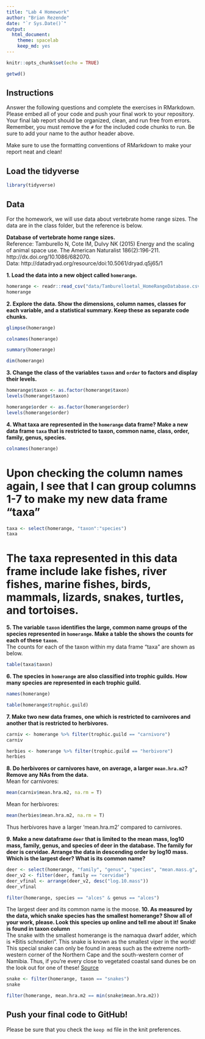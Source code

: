 ```yaml
---
title: "Lab 4 Homework"
author: "Brian Rezende"
date: "`r Sys.Date()`"
output:
  html_document: 
    theme: spacelab
    keep_md: yes
---
```


```r
knitr::opts_chunk$set(echo = TRUE)
```
```r
getwd()
```

## Instructions
Answer the following questions and complete the exercises in RMarkdown. Please embed all of your code and push your final work to your repository. Your final lab report should be organized, clean, and run free from errors. Remember, you must remove the `#` for the included code chunks to run. Be sure to add your name to the author header above.  

Make sure to use the formatting conventions of RMarkdown to make your report neat and clean!  

## Load the tidyverse
```r
library(tidyverse)
```

## Data
For the homework, we will use data about vertebrate home range sizes. The data are in the class folder, but the reference is below.  

**Database of vertebrate home range sizes.**  
Reference: Tamburello N, Cote IM, Dulvy NK (2015) Energy and the scaling of animal space use. The American Naturalist 186(2):196-211. http://dx.doi.org/10.1086/682070.  
Data: http://datadryad.org/resource/doi:10.5061/dryad.q5j65/1  

**1. Load the data into a new object called `homerange`.**
```r
homerange <- readr::read_csv("data/Tamburelloetal_HomeRangeDatabase.csv")
homerange
```

**2. Explore the data. Show the dimensions, column names, classes for each variable, and a statistical summary. Keep these as separate code chunks.**  
```r
glimpse(homerange)
```
```r
colnames(homerange)
```
```r
summary(homerange)
```
```r
dim(homerange)
```
**3. Change the class of the variables `taxon` and `order` to factors and display their levels.**  
```r
homerange$taxon <- as.factor(homerange$taxon)
levels(homerange$taxon)
```
```r
homerange$order <- as.factor(homerange$order)
levels(homerange$order)
```
**4. What taxa are represented in the `homerange` data frame? Make a new data frame `taxa` that is restricted to taxon, common name, class, order, family, genus, species.**
```r
colnames(homerange)
```
# Upon checking the column names again, I see that I can group columns 1-7 to make my new data frame "taxa"
```r
taxa <- select(homerange, "taxon":"species")
taxa
```
# The taxa represented in this data frame include lake fishes, river fishes, marine fishes, birds, mammals, lizards, snakes, turtles, and tortoises. 

**5. The variable `taxon` identifies the large, common name groups of the species represented in `homerange`. Make a table the shows the counts for each of these `taxon`.**  
The counts for each of the taxon within my data frame "taxa" are shown as below. 
```r
table(taxa$taxon)
```

**6. The species in `homerange` are also classified into trophic guilds. How many species are represented in each trophic guild.**  
```r
names(homerange)
```
```r
table(homerange$trophic.guild)
```
**7. Make two new data frames, one which is restricted to carnivores and another that is restricted to herbivores.**  
```r
carniv <- homerange %>% filter(trophic.guild == "carnivore")
carniv
```
```r
herbies <- homerange %>% filter(trophic.guild == "herbivore")
herbies
```
**8. Do herbivores or carnivores have, on average, a larger `mean.hra.m2`? Remove any NAs from the data.**  
Mean for carnivores: 
```r
mean(carniv$mean.hra.m2, na.rm = T)
```
Mean for herbivores: 
```r
mean(herbies$mean.hra.m2, na.rm = T)
```

Thus herbivores have a larger 'mean.hra.m2' compared to carnivores. 

**9. Make a new dataframe `deer` that is limited to the mean mass, log10 mass, family, genus, and species of deer in the database. The family for deer is cervidae. Arrange the data in descending order by log10 mass. Which is the largest deer? What is its common name?**  
```r
deer <- select(homerange, "family", "genus", "species", "mean.mass.g", "log10.mass")
deer_v2 <- filter(deer, family == "cervidae")
deer_vfinal <- arrange(deer_v2, desc("log.10.mass"))
deer_vfinal
```
```r
filter(homerange, species == "alces" & genus == "alces")
```
The largest deer and its common name is the moose. 
**10. As measured by the data, which snake species has the smallest homerange? Show all of your work, please. Look this species up online and tell me about it!** **Snake is found in taxon column**    
The snake with the smallest homerange is the namaqua dwarf adder, which is *Bitis schneideri". This snake is known as the smallest viper in the world! This special snake can only be found in areas such as the extreme north-western corner of the Northern Cape and the south-western corner of Namibia. Thus, if you're every close to vegetated coastal sand dunes be on the look out for one of these! [Source](http://www.biodiversityexplorer.info/reptiles/squamata/serpentes/viperidae/bitis_schneideri.htm)
```r
snake <- filter(homerange, taxon == "snakes")
snake
```
```r
filter(homerange, mean.hra.m2 == min(snake$mean.hra.m2))
```

## Push your final code to GitHub!
Please be sure that you check the `keep md` file in the knit preferences.   
